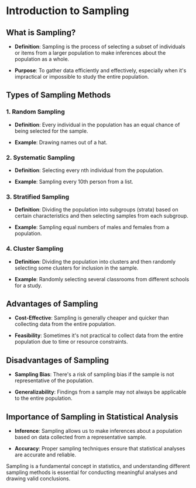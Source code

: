 # Introduction to Sampling

## What is Sampling?

- **Definition**: Sampling is the process of selecting a subset of individuals or items from a larger population to make inferences about the population as a whole.
  
- **Purpose**: To gather data efficiently and effectively, especially when it's impractical or impossible to study the entire population.

## Types of Sampling Methods

### 1. Random Sampling

- **Definition**: Every individual in the population has an equal chance of being selected for the sample.
  
- **Example**: Drawing names out of a hat.

### 2. Systematic Sampling

- **Definition**: Selecting every nth individual from the population.
  
- **Example**: Sampling every 10th person from a list.

### 3. Stratified Sampling

- **Definition**: Dividing the population into subgroups (strata) based on certain characteristics and then selecting samples from each subgroup.
  
- **Example**: Sampling equal numbers of males and females from a population.

### 4. Cluster Sampling

- **Definition**: Dividing the population into clusters and then randomly selecting some clusters for inclusion in the sample.
  
- **Example**: Randomly selecting several classrooms from different schools for a study.

## Advantages of Sampling

- **Cost-Effective**: Sampling is generally cheaper and quicker than collecting data from the entire population.
  
- **Feasibility**: Sometimes it's not practical to collect data from the entire population due to time or resource constraints.

## Disadvantages of Sampling

- **Sampling Bias**: There's a risk of sampling bias if the sample is not representative of the population.
  
- **Generalizability**: Findings from a sample may not always be applicable to the entire population.

## Importance of Sampling in Statistical Analysis

- **Inference**: Sampling allows us to make inferences about a population based on data collected from a representative sample.
  
- **Accuracy**: Proper sampling techniques ensure that statistical analyses are accurate and reliable.

Sampling is a fundamental concept in statistics, and understanding different sampling methods is essential for conducting meaningful analyses and drawing valid conclusions.